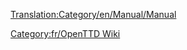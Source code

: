 [[Translation:Category/en/Manual/Manual]]

{{en/Bilingual box| Fr
| ---
| A Category for Manual related pages.
Articles that are called by [[Template:fr/Manual/Table des matières]] are automatically placed here.}}


[[Category:fr/OpenTTD Wiki]]